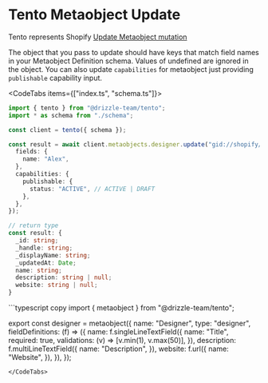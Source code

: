 
# Tento Metaobject Update

Tento represents Shopify [Update Metaobject mutation](https://shopify.dev/docs/api/admin-graphql/2024-10/mutations/metaobjectUpdate)

The object that you pass to update should have keys that match field names in your Metaobject Definition schema. 
Values of undefined are ignored in the object. You can also update `capabilities` for metaobject just providing `publishable` capability input.

<CodeTabs items={["index.ts", "schema.ts"]}>
<CodeTab>
```typescript copy
import { tento } from "@drizzle-team/tento";
import * as schema from "./schema";

const client = tento({ schema });

const result = await client.metaobjects.designer.update("gid://shopify/Metaobject/1", {
  fields: {
    name: "Alex",
  },
  capabilities: {
    publishable: {
      status: "ACTIVE", // ACTIVE | DRAFT
    },
  },
});
```
```typescript
// return type
const result: {
  _id: string;
  _handle: string;
  _displayName: string;
  _updatedAt: Date;
  name: string;
  description: string | null;
  website: string | null;
}
```
</CodeTab>
```typescript copy
import { metaobject } from "@drizzle-team/tento";

export const designer = metaobject({
  name: "Designer",
  type: "designer",
  fieldDefinitions: (f) => ({
    name: f.singleLineTextField({
      name: "Title",
      required: true,
      validations: (v) => [v.min(1), v.max(50)],
    }),
    description: f.multiLineTextField({
      name: "Description",
    }),
    website: f.url({
      name: "Website",
    }),
  }),
});
```
</CodeTabs>